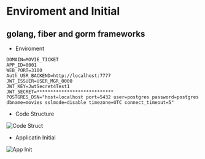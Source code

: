 # Enviroment and Initial

## golang, fiber and gorm frameworks
- Enviroment
```.env {5} copy
DOMAIN=MOVIE_TICKET
APP_ID=0001
WEB_PORT=3100
Auth_USR_BACKEND=http://localhost:7777
JWT_ISSUER=USER_MGR_0000
JWT_KEY=JwtSecret4Test1
JWT_SECRET=****************************
POSTGRES_DSN="host=localhost port=5432 user=postgres password=postgres dbname=movies sslmode=disable timezone=UTC connect_timeout=5"
```
- Code Structure

![Code Struct](/folder.png)

- Applicatin Initial

![App Init](/app_init.png)

